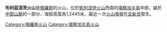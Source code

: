 '''布利茲涅茨火山'''是[[俄羅斯|俄羅斯]]的火山，位於[[凱別涅伊火山|凱別涅伊火山]]西南的[[堪察加半島|堪察加半島]]中部，屬於[[中部山脈|中部山脈]]的一部分，海拔高度為1,2445米，最近一次[[火山噴發|火山噴發]]在[[全新世|全新世]]發生。

[[Category:俄羅斯火山|Category:俄羅斯火山]]
[[Category:堪察加半島火山|Category:堪察加半島火山]]
{{Russia-geo-stub}}